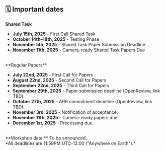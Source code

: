 ## 🗓️ Important dates

**Shared Task**

- **July 15th, 2025** - First Call Shared Task
- **October 14th–18th, 2025** - Testing Phase
- **November 5th, 2025** - Shared Task Paper Submission Deadline
- **November 11th, 2025** - Camera-ready Shared Task Papers Due

<br/>
**Regular Papers**

- **July 22nd, 2025** - First Call for Papers
- **August 22nd, 2025** - Second Call for Papers
- **September 22nd, 2025** - Third Call for Papers
- **September 29th, 2025** - Paper submission deadline (OpenReview, link TBD).
- **October 27th, 2025** - ARR commitment deadline (OpenReview, link TBD).
- **November 3rd, 2025** - Notification of acceptance.
- **November 11th, 2025** - Camera-ready papers due.
- **December 1st, 2025** - Processing due.

<br/>
**Workshop date:** To be announced.
<br/>
*All deadlines are 11:59PM UTC-12:00 ("Anywhere on Earth").*